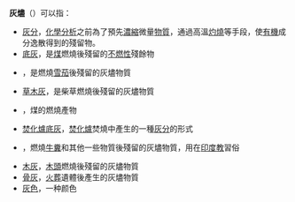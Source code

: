 '''灰燼'''（{{Lang-en|ash}}）可以指：
*[[灰分|灰分]]，[[化學分析|化學分析]]之前為了預先[[濃縮|濃縮]]微量[[物質|物質]]，通過高溫[[灼燒|灼燒]]等手段，使[[有機|有機]]成分逸散得到的殘留物。
*[[底灰|底灰]]，是[[煤|煤]]燃燒後殘留的[[不燃性|不燃性]]殘餘物
*{{en-link|雪茄灰|Cigar ash}}，是燃燒[[雪茄|雪茄]]後殘留的灰燼物質
*[[草木灰|草木灰]]，是柴草燃燒後殘留的灰燼物質
*{{en-link|粉煤灰|Fly ash}}，煤的燃燒產物
*[[焚化爐底灰|焚化爐底灰]]，[[焚化爐|焚化爐]]焚燒中產生的一種[[灰分|灰分]]的形式
*{{en-link|糞灰|Vibhuti}}，燃燒[[牛糞|牛糞]]和其他一些物質後殘留的灰燼物質，用在[[印度教|印度教]]習俗
*[[木灰|木灰]]，[[木頭|木頭]]燃燒後殘留的灰燼物質
*[[骨灰|骨灰]]，[[火葬|火葬]]遺體後產生的灰燼物質
*[[灰色|灰色]]，一种颜色
{{消歧義|Cat=一字消歧義}}